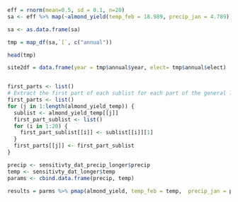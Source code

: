 
```r

eff = rnorm(mean=0.5, sd = 0.1, n=20)
sa <- eff %>% map(~almond_yield(temp_feb = 18.989, precip_jan = 4.789))

sa <- as.data.frame(sa)

tmp = map_df(sa,`[`, c("annual"))

head(tmp)

site2df = data.frame(year = tmp$annual$year, elect= tmp$annual$elect)



```

```r

first_parts <- list()
# Extract the first part of each sublist for each part of the general list
first_parts <- list()
for (j in 1:length(almond_yield_temp)) {
  sublist <- almond_yield_temp[[j]]
  first_part_sublist <- list()
  for (i in 1:20) {
    first_part_sublist[[i]] <- sublist[[i]][1]
  }
  first_parts[[j]] <- first_part_sublist
}

```


```r
precip <- sensitivty_dat_precip_longer$precip
temp <- sensitivty_dat_longer$temp
params <- cbind.data.frame(precip, temp)

results = parms %>% pmap(almond_yield, temp_feb = temp,  precip_jan = precip)
```


